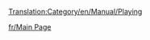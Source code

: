 [[Translation:Category/en/Manual/Playing]]

{{en/Bilingual box| fr
| ---.
| ''Articles directly relating to playing the game are here.''}}

[[fr/Main Page]]